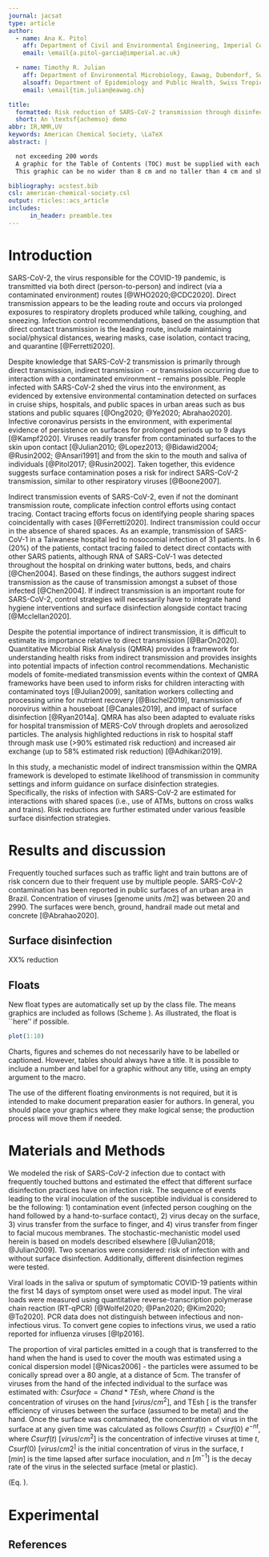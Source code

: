 ```yaml
---
journal: jacsat
type: article
author:
  - name: Ana K. Pitol
    aff: Department of Civil and Environmental Engineering, Imperial College London, United Kingdom
    email: \email{a.pitol-garcia@imperial.ac.uk}

  - name: Timothy R. Julian
    aff: Department of Environmental Microbiology, Eawag, Dubendorf, Switzerland
    alsoaff: Department of Epidemiology and Public Health, Swiss Tropical and Public Health Institute, Basel, Switzerland
    email: \email{tim.julian@eawag.ch}

title:
  formatted: Risk reduction of SARS-CoV-2 transmission through disinfection of frequently touched surfaces. A Quantitative Microbial Risk Assessment. 
  short: An \textsf{achemso} demo
abbr: IR,NMR,UV
keywords: American Chemical Society, \LaTeX
abstract: |

  not exceeding 200 words
  A graphic for the Table of Contents (TOC) must be supplied with each Letter
  This graphic can be no wider than 8 cm and no taller than 4 cm and should be prepared following the specifications under Artwork.

bibliography: acstest.bib
csl: american-chemical-society.csl
output: rticles::acs_article
includes:
      in_header: preamble.tex
---
```


\begin{tocentry}
Add image (TOC)
\end{tocentry}

# Introduction
SARS-CoV-2, the virus responsible for the COVID-19 pandemic, is transmitted via both direct (person-to-person) and indirect (via a contaminated environment) routes [@WHO2020;@CDC2020]. Direct transmission appears to be the leading route and occurs via prolonged exposures to respiratory droplets produced while talking, coughing, and sneezing. Infection control recommendations, based on the assumption that direct contact transmission is the leading route, include maintaining social/physical distances, wearing masks, case isolation, contact tracing, and quarantine [@Ferretti2020].

Despite knowledge that SARS-CoV-2 transmission is primarily through direct transmission, indirect transmission - or transmission occurring due to interaction with a contaminated environment – remains possible.   People infected with SARS-CoV-2 shed the virus into the environment, as evidenced by extensive environmental contamination detected on surfaces in cruise ships, hospitals, and public spaces in urban areas such as bus stations and public squares [@Ong2020; @Ye2020; Abrahao2020].  Infective coronavirus persists in the environment, with experimental evidence of persistence on surfaces for prolonged periods up to 9 days [@Kampf2020].  Viruses readily transfer from contaminated surfaces to the skin upon contact [@Julian2010; @Lopez2013; @Bidawid2004; @Rusin2002; @Ansari1991] and from the skin to the mouth and saliva of individuals [@Pitol2017; @Rusin2002].  Taken together, this evidence suggests surface contamination poses a risk for indirect SARS-CoV-2 transmission, similar to other respiratory viruses [@Boone2007].  

Indirect transmission events of SARS-CoV-2, even if not the dominant transmission route, complicate infection control efforts using contact tracing.  Contact tracing efforts focus on identifying people sharing spaces coincidentally with cases [@Ferretti2020].  Indirect transmission could occur in the absence of shared spaces.  As an example, transmission of SARS-CoV-1 in a Taiwanese hospital led to nosocomial infection of 31 patients. In 6 (20%) of the patients, contact tracing failed to detect direct contacts with other SARS patients, although RNA of SARS-CoV-1 was detected throughout the hospital on drinking water buttons, beds, and chairs [@Chen2004].  Based on these findings, the authors suggest indirect transmission as the cause of transmission amongst a subset of those infected [@Chen2004]. If indirect transmission is an important route for SARS-CoV-2, control strategies will necessarily have to integrate hand hygiene interventions and surface disinfection alongside contact tracing [@Mcclellan2020].

Despite the potential importance of indirect transmission, it is difficult to estimate its importance relative to direct transmission [@BarOn2020]. Quantitative Microbial Risk Analysis (QMRA) provides a framework for understanding health risks from indirect transmission and provides insights into potential impacts of infection control recommendations.  Mechanistic models of fomite-mediated transmission events within the context of QMRA frameworks have been used to inform risks for children interacting with contaminated toys [@Julian2009], sanitation workers collecting and processing urine for nutrient recovery [@Bischel2019], transmission of norovirus within a houseboat [@Canales2019], and impact of surface disinfection [@Ryan2014a].  QMRA has also been adapted to evaluate risks for hospital transmission of MERS-CoV through droplets and aerosolized particles.  The analysis highlighted reductions in risk to hospital staff through mask use (>90% estimated risk reduction) and increased air exchange (up to 58% estimated risk reduction) [@Adhikari2019].  

In this study, a mechanistic model of indirect transmission within the QMRA framework is developed to estimate likelihood of transmission in community settings and inform guidance on surface disinfection strategies. Specifically, the risks of infection with SARS-CoV-2 are estimated for interactions with shared spaces (i.e., use of ATMs, buttons on cross walks and trains).  Risk reductions are further estimated under various feasible surface disinfection strategies. 




# Results and discussion

Frequently touched surfaces such as traffic light and train buttons are of risk concern due to their frequent use by multiple people.
SARS-CoV-2 contamination has been reported in public surfaces of an urban area in Brazil. Concentration of viruses [genome units /m2] was between 20 and 2990. The surfaces were bench, ground, handrail made out metal and concrete [@Abrahao2020].



## Surface disinfection

XX% reduction

## Floats

New float types are automatically set up by the class file.  The
means graphics are included as follows (Scheme \ref{sch:example}).  As
illustrated, the float is ``here'' if possible.
\begin{scheme}
  Your scheme graphic would go here: \texttt{.eps} format\\
  for \LaTeX\, or \texttt{.pdf} (or \texttt{.png}) for pdf\LaTeX\\
  \textsc{ChemDraw} files are best saved as \texttt{.eps} files:\\
  these can be scaled without loss of quality, and can be\\
  converted to \texttt{.pdf} files easily using \texttt{eps2pdf}.\\
  %\includegraphics{graphic}
  \caption{An example scheme}
  \label{sch:example}
\end{scheme}

```r
plot(1:10)
```

\begin{figure}
  As well as the standard float types \texttt{table}\\
  and \texttt{figure}, the class also recognises\\
  \texttt{scheme}, \texttt{chart} and \texttt{graph}.
  \caption{An example figure}
  \label{fgr:example}
\end{figure}

Charts, figures and schemes do not necessarily have to be labelled or
captioned.  However, tables should always have a title. It is
possible to include a number and label for a graphic without any
title, using an empty argument to the \texttt{\textbackslash caption}
macro.

The use of the different floating environments is not required, but
it is intended to make document preparation easier for authors. In
general, you should place your graphics where they make logical
sense; the production process will move them if needed.


# Materials and Methods

We modeled the risk of SARS-CoV-2 infection due to contact with frequently touched buttons and estimated the effect that different surface disinfection practices have on infection risk. The sequence of events leading to the viral inoculation of the susceptible individual is considered to be the following: 1) contamination event (infected person coughing on the hand followed by a hand-to-surface contact), 2) virus decay on the surface, 3) virus transfer from the surface to finger, and 4) virus transfer from finger to facial mucous membranes. The stochastic-mechanistic model used herein is based on models described elsewhere [@Julian2018; @Julian2009]. Two scenarios were considered: risk of infection with and without surface disinfection. Additionally, different disinfection regimes were tested. 

Viral loads in the saliva or sputum of symptomatic COVID-19 patients within the first 14 days of symptom onset were used as model input. The viral loads were measured using quantitative reverse-transcription polymerase chain reaction (RT-qPCR)  [@Wolfel2020; @Pan2020; @Kim2020; @To2020]. PCR data does not distinguish between infectious and non-infectious virus. To convert gene copies to infections virus, we used a ratio reported for influenza viruses [@Ip2016].

The proportion of viral particles emitted in a cough that is transferred to the hand when the hand is used to cover the mouth was estimated using a conical dispersion model  [@Nicas2006] -  the particles were assumed to be conically spread over a 80 angle, at a distance of 5cm. The transfer of viruses from the hand of the infected individual to the surface was estimated with: $Csurface=Chand*TEsh$, where $Chand$ is the concentration of viruses on the hand $[virus/cm^2]$, and TEsh $[%]$ is the transfer efficiency of viruses between the surface (assumed to be metal) and the hand. Once the surface was contaminated, the concentration of virus in the surface at any given time was calculated as follows $Csurf(t)= Csurf(0)$ $e^{-nt}$, where $Csurf(t)$ $[virus/cm^2]$ is the concentration of infective viruses at time $t$, $Csurf(0)$ $[virus/cm2^]$ is the initial concentration of virus in the surface, $t$ $[min]$ is the time lapsed after surface inoculation, and $n$ $[m^{-1}]$ is the decay rate of the virus in the selected surface (metal or plastic).



(Eq. \ref{eqn:example}).
\begin{equation}
  \frac{\mathrm{d}}{\mathrm{d}x} \, r^2 = 2r \label{eqn:example}
\end{equation}

\begin{equation}
  \begin{minipage}[c]{0.80\linewidth}
    \centering
    As illustrated here, the width of \\
    the minipage needs to allow some  \\
    space for the number to fit in to.
    %\includegraphics{graphic}
  \end{minipage}
  \label{eqn:graphic}
\end{equation}

# Experimental





\begin{acknowledgement}

The author thanks Sunil Dogga, Emmanuel Frousteyand, and Danilo Cuccato for their help with the model. 

\end{acknowledgement}

\begin{suppinfo}


Experimental procedures and
characterization data for all new compounds. The class will
automatically add a sentence pointing to the information on-line:

\end{suppinfo}
## References


